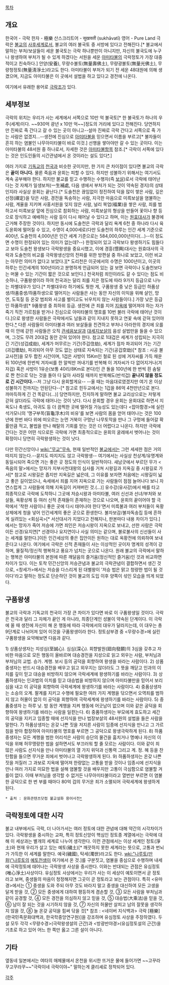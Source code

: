 [[목차]]

== 개요 ==
한국어 - 극락
한자 - 極樂
산스크리트어 - सुखावती (sukhāvatī)
영어 - Pure Land
극락은 [[불교]]의 [[사후세계]]로서, 불교의 여러 불국토 중 서방에 있다고 전해진다.[* 불교에서 말하는 부처/보살들이 세운 불국토는 극락 하나뿐만이 아니지만, 자신의 불국도에 누구나 왕생하여 부처가 될 수 있게 하겠다는 서원을 세운 [[아미타불]]의 극락정토가 가장 대중적이고 친숙하다.] 안양(安養), 무량수불토(無量壽佛土), 무량광불토(無量光佛土), 무량청정토(無量淸淨土)라고도 한다. 아미타불이 부처가 되기 전 세운 48대원에 의해 생겼으며, 지금도 아미타불은 이 곳에서 설법을 하고 있다고 경전에 나온다.

여기에서 유래한 용어로 [[극락조]]가 있다.

== 세부정보 ==
극락의 위치는 우리가 사는 세계에서 서쪽으로 10만 억 불국토[* 한 불국토가 하나의 우주(세계)이다. ~~930억 광년 x 10만 억~~]정도의 거리에 있다고 전해진다. 당연하지만 진짜로 죽 간다고 갈 수 있는 곳이 아니고--설마 진짜로 극락 간다고 서쪽으로 죽 가는 사람은 없겠지...--생전에 진심으로 [[아미타불]]을 믿으면서 이름을 부르고[* 불자들이 흔히 하는 염불인 나무아미타불이 바로 이것.] 선행을 쌓아야만 갈 수 있는 곳이다. 이는 아미타불의 48서원 중 하나로서, 자세한 것은 [[아미타불]]항목 참조.[* 극락이 서쪽에 있다는 것은 인도인들의 시간관념에서 온 것이라는 설도 있다[http://terms.naver.com/entry.nhn?docId=550536&cid=46648&categoryId=46648 *].]

여러 가지로 [[기독교]]의 [[천국]]과 비슷한 곳이지만, 한 가지 큰 차이점이 있다면 불교의 극락은 '''끝이 아니다.''' 물론 죽음과 윤회는 피할 수 있다. 하지만 성불하기 위해서는 여기서도 계속 공부해야 한다. 하지만 불교를 믿고 수행하는 수행자(즉 [[보살]])로서 극락에 태어난다는 것 자체가 일생보처(一生補處, 다음 생에서 부처가 되는 것이 약속된 경지)의 상태인지라 사실상 윤회는 끝난다.[* 도솔천은 끊임없이 정진하여 덕을 많이 쌓은 사람, 깊은 선정(禪定)을 닦은 사람, 경전을 독송하는 사람, 지극한 마음으로 미륵보살을 염불하는 사람, 계율을 지키며 사홍서원을 잊지 않은 사람, 널리 복업(福業)을 쌓은 사람, 죄를 범하고서 미륵보살 앞에 진심으로 참회하는 사람, 미륵보살의 형상을 만들어 꽃이나 향 등으로 장식하고 예배하는 사람 등이 다시 채어날 수 있다고 하며, 이는 [[원효]]대사가 불경에 근거해 주장한 것이다. 하지만 동시에 도솔천은 극락과 달리 욕계 6천 중 하나라 다시 육도윤회에 떨어질 수 있고, 수명이 4,000세로(다만 도솔천의 하루는 인간 세계 기준으로 400년, 도솔천의 4,000년은 인간 세계 기준으로는 584,000,000년이다(...)--이 정도면 수명이 한정되어 있는 의미가 없는데?--) 한정되어 있고 극락보다 왕생하기도 힘들다고 보아 도솔천 왕생보다 극락왕생을 중요시했고, 이에 경흥(憬興)대사는 원효대사의 극락과 도솔천의 비교를 극락왕생신앙의 전파를 위한 방편설 중 하나로 보았고, 이런 비교는 아무런 의미가 없다고 보았다.][* 도리천은 이곳에서의 수명은 1000년이고, 이곳의 하루는 인간세계의 100년이라고 분명하게 언급되어 있는 걸 보면 극락이나 도솔천보다는 머물 수 있는 기간이 짧은 것으로 보인다.] 천국처럼 죄인이라도 갈 수 있다는 점도 비슷하나, 구품왕생이라 하여 천국과는 달리 죄를 지은 정도에 따라 9가지 등급으로 나누는 차별대우가 있다.[* 차별대우라 하기에도 뭣한 게, 구품왕생 중 낮은 등급인 하품상생/하품중생/하품하생으로 떨어지는 사람들은 사는 동안 자신의 이익을 위해 살인, 망언, 도둑질 등 온갖 범죄와 사고를 벌이고도 뉘우치지 않는 사람들이다.] 가장 낮은 등급인 하품하생[* 9품왕생 중 최하위 등급. 생전에 큰 죄를 지어 [[지옥]]에 떨어져야 하는 자가 죽기 직전 가르침을 받거나 진심으로 아미타불의 명호를 10번 불러 극락에 태어난 것이다.]으로 왕생한 사람들은 극락에서도 남들과 같이 지내지 못하고 연꽃 속에 갇혀 있어야 한다.[http://terms.naver.com/entry.nhn?docId=117311&cid=41826&categoryId=41826 *] 다른 사람들이 아미타불과 여러 보살들을 친견하고 부처나 아라한의 경지에 오를 때 이 안에 갇힌 사람들은 오직 [[관세음보살]]과 [[대세지보살]]의 음성 설법만을 들을 수 있으며, 그것도 무려 20대겁 동안 갇혀 있어야 한다. 참고로 1대겁은 세계가 성립되는 지극히 긴 기간(성겁成劫), 세계가 머무르는 기간(주겁住劫), 세계가 점차 파괴되어 가는 기간(괴겁壞劫), 파괴되어 아무 것도 없는 상태로 지속되는 기간(공겁空劫)[* 참조 : 시공 불교사전]을 모두 합친 시간이며, 1겁은 사방이 15Km인 철로 된 성에 겨자씨를 가득 채운 뒤 100년에 한번씩 겨자씨를 한 알씩만 꺼내기를 반복해 이 겨자씨가 다 없어지거나(겨자겁) 혹은 사방이 1유순(보통 40리/8Km로 본다)인 큰 돌을 100년에 한 번씩 흰 솜털로 짠 천으로 닦는 것을 돌아 다 닳아 사라질 때까지 반복해도(반석겁) '''끝나지 않을 정도로 긴 시간이다.'''--저 그냥 다시 윤회할게요-- --올 때는 마음대로였겠지만 여기 온 이상 성불하기 전까지는 안된단다--[* 참고로 힌두교에서는 1겁을 86억 4천만년으로 본다. 까마득하게 긴 건 똑같다(...)] 당연하지만, 진지하게 말하면 불교 교리상으로는 저렇게 갇혀 살더라도 극락에 태어나는 것이 낫다. 다시 윤회할 경우 윤회는 윤회대로 하면서 지옥도나 축생도, 아귀도 등 더 끔찍한 곳에 떨어질 가능성도 있는데다 <잡아함경>에 실린 석가모니의 '맹구부목(盲龜浮木)의 비유'를 보면 사람의 몸을 얻어 태어나는 것은 100년에 한번 바다 위에 떠오르는 눈먼 거북이 구멍난 나무토막을 만나 그 구멍에 들어갈 확률만큼 적고, 불법을 만나 해탈의 기회를 얻는 것은 더 어렵다고 나온다. 하지만 극락에 간다는 것은 어떤 식으로든 극락에 가면 최종적으로는 윤회의 굴레에서 벗어나는 것이 확정이니 당연히 극락왕생하는 것이 낫다.

다만 민간신앙이나 [[wiki:"무교"무속]], 현재 일반적인 [[불교]]에서는 그런 세세한 점은 거의 따지지 않는다.--묻지도 따지지도 않고 극락왕생-- 여기에서는 사실상 천상계/유명계와 동일시되어 죽으면 가는 좋은 곳 정도의 인식이 일반적이다. 새남굿에서 부르던 무가 <죽음의 말>에서는 망자가 지부사천대왕의 심사를 거쳐 시왕길과 지옥길 중 시왕길로 가서[* 참고로 시왕길은 좁지만 지옥길은 넓은데, 그 이유를 보자면 처음에는 시왕길이 넓고 좋은 길이었으나, 속세에서 죄를 지어 지옥으로 가는 사람들이 점점 늘어나다 보니 자연스럽게 그 사람들에 의해 지옥길이 커져버린 것.(...)] 유수강(유사강)에서 배를 타고 최종적으로 극락에 도착하니 그곳에 저승시왕과 아미타불, 여러 신선과 선녀/부처와 보살들, 옥황상제 등 여러 신적 존재들이 존재하는 것으로 나오며, 윤회의 끝이어야 할 극락에서 '착한 사람이니 좋은 곳에 다시 태어나야 한다'면서 미륵불과 여러 부처들이 옥황상제에게 청을 넣어 인간세계의 좋은 곳으로 환생한다. 불자보감/불자독송집 등에 흔하게 실려있는 <회심곡>[* 서산대사가 지었다고 전해지나, 판본마다 내용 차이가 있다.]에서는 망자가 죽어 저승에 가면 죄인은 저승시왕이 지옥으로 보내고, 선한 사람은 극락이든 선경/요지연[* 선경이나 요지연이나 사실 의미는 같으며, 불로불사의 신선들이 사는 세계를 말한다.]이든 인간세상의 좋은 집안이든 원하는 대로 옥황전에 의뢰하여 보내 준다고 나온다. 여기에서 극락은 신적 존재들이 사는 이상적인 곳이자 명계의 성격이 강하며, 물질적/정신적 행복하고 풍요가 넘치는 곳으로 나온다. 원래 불교의 극락에서 말하는 행복은 아미타불의 본원에 따른 깨달음의 즐거움(정신적인 즐거움)인 것과 비교하면 차이가 있다. 이는 토착 민간신앙의 저승관념과 불교의 극락관념이 결합하면서 생긴 것으로, <창세가>에서는 저승을 다스리게 된 대별왕이 '저승 법은 맑고 청량한 법이 될 것이다'라고 말하는 정도로 단순하던 것이 불교의 도입 이후 양쪽이 섞인 모습을 띄게 되었다.

== 구품왕생 ==
불교의 극락과 기독교의 천국이 가장 큰 차이가 있다면 바로 이 구품왕생일 것이다. 극락은 천국과 달리 그 자체가 끝인 게 아니라, 최종단계인 성불이 약속된 단계이다. 이 극락에 올 때 생전에 자신이 해 온 행동에 따라 극락에서의 대우가 달라지는데, 이 대우는 총 9단계로 나뉘어져 있어 이것을 구품왕생이라 한다. 정토삼부경 중 <무량수경>에 실린 구품왕생을 요약해보면 다음과 같다.

1) 상품상생자는 지성심(至誠心). 심심(深心). 회향발원(廻向發願)의 3심을 갖추고 자비한 마음으로 모든 행동이 올바르며 대승경전을 지성으로 읽고 외우는 사람, 부처님과 부처님의 교법. 승가. 계행. 보시 등의 공덕을 회향하여 왕생을 바라는 사람이다. 
2) 상품중생자는 반드시 대승경전을 배우고 읽고 외우지는 않더라도 그 뜻을 깨닫고 인과의 이치를 깊이 믿고 대승을 비방하지 않으며 극락세계에 왕생하기를 바라는 사람이다. 
3) 상품하생자는 인과법의 이치를 믿고 대승법을 비방하지 않으며 아미타불만을 믿어서 보리심을 내고 이 공덕을 회향하여 극락세계에 왕생하기를 바라는 사람이다. 
4) 중품상생자는 소승의 오계. 팔계를 지키고 수행에 필요한 여러 가지 계행을 닦으면서 오역죄를 범하지 않고 허물이 없이 이 공덕을 회향하여 극락세계에 왕생하기를 바라는 사람이다. 
5) 중품중생자 는 하루 낮. 밤 동안 계행을 지켜 행동에 어긋남이 없으며 이와 같은 공덕을 회향하여 왕생하기를 바라는 사람을 일컫는다. 
6) 중품하생자는 부모에게 효도하고 세간의 공덕을 지키고 임종할 때에 선지식을 만나 법장보살의 48서원의 설법을 들은 사람을 말한다. 
7) 하품상생자는 온갖 나쁜 짓을 저지른 사람이 임종에 선지식을 만나고 그 가르침을 받아 합장하여 아미타불의 명호를 부르면 그 공덕으로 왕생극락하게 된다. 
8) 하품중생자는 모든 계행을 범한 어리석은 사람이 승단의 물건을 훔치거나 명예나 자신의 이익을 위해 허무맹랑한 법을 설하면서도 부끄러워 할 줄 모르는 사람이다. 이와 같이 죄 많은 사람도 선지식을 만나 아미타불의 열 가지 위덕과 신통력 그리고 계. 정. 혜 등을 찬탄함을 들으면 무거운 죄에서 벗어나고 극락왕생하게 된다. 
9) 하품하생자는 온갖 나쁜 짓을 저질러 그 과보로 지옥에 떨어져 한량없는 고통을 받을 것이나 임종시에 선지식을 만나 여러 가지로 미묘한 법을 설해 염불할 것을 배우지만 고통이 극심함으로 염불할 겨를이 없다. 이때 부처님을 생각할 수 없거든 나무아미타불이라고 열번만 부르면 이 염불한 공덕으로 한 번 부를 때마다 80억 겁의 무거운 죄가 소멸되어 극락세계에 왕생하게 된다. 
 * 출처 : 문화콘텐츠닷컴 불교설화 용어사전[http://www.culturecontent.com/dictionary/dictionaryView.do?cp_code=cp0433&dic_seq=121 *]

== 극락정토에 대한 시각 ==
불교 내부에서도 극락, 더 나아가서는 여러 정토에 대한 관념에 대해 약간의 시각차이가 있다. 
극락왕생을 중시하는 교파, 특히 정토신앙이 핵심인 정토종 계열에서는 극락에 대해 이 세상과는 별개의 세계로 나누어 생각한다. 이런 관점에서는 이상 세계인 정토(淨土)와 현재 우리가 살고 있는 예토(穢土)[* 깨끗하지 못한 세계라는 뜻으로, 고통과 번뇌가 가득한 이 세계를 말한다. 예국(穢國), 탁세(濁世)라고도 한다. [[wki:"나루토(만화)"나루토]]의 [[예토전생]]이 여기에서 온 것.]를 구분짓고, 염불을 중심으로 수행하며 내세에 극락정토에 태어나는 극락왕생 사상을 중시한다. 
이와는 반대되는 관점은 유심정토(唯心淨土)사상이다. 유심정토 사상에서는 우리가 사는 이 세상이 예토이면서 곧 정토라고 보며, 중생들의 마음이 청정해지면 그곳이 곧 정토라고 보는 관점이다. 특히 <유마경>에서는 ① 중생을 도와 주되 아무 것도 바라지 말고 중생을 대신하여 모든 고생을 달게 받을 것, ② 모든 중생에게 대하여 평등하게 겸손할 것, ③ 모든 사람을 부처님과 같이 공경할 것, ④ 모든 경전을 의심하지 않고 믿을 것, ⑤ 대승법(大乘法)을 믿을 것, ⑥ 남이 잘 되는 것을 시기하지 않을 것, ⑦ 자신의 허물만 살피고 남의 잘못을 생각하지 않을 것, ⑧ 늘 온갖 공덕을 힘써 닦을 것[* 참조 : <네이버 지식백과> 극락 [極樂] (한국민족문화대백과, 한국학중앙연구원)]을 강조하며 유심정토 사상을 주장하였다. 두 설 모두 각각 <무량수경>(극락왕생설의 근간)과 <방광반야경>(유심정토설의 근간)을 기초로 하고 있어 어느 한 쪽만 옳고 그른 설이 아니다.

== 기타 ==
옆동네 일본에서는 여타의 매체물에서 온천을 위시한 뜨거운 물에 들어가면 ~~고꾸라꾸고꾸라꾸~~"극락이네 극락이야~" 말하는게 클리셰로 정착되어 있다.

[[각주]]
